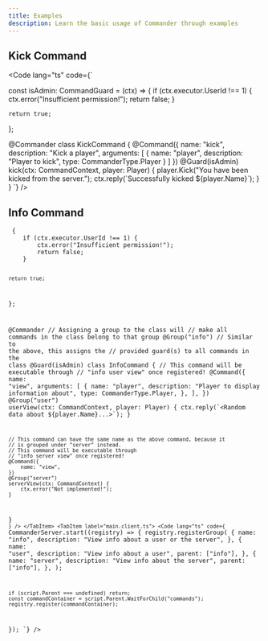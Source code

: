 ```yaml
---
title: Examples
description: Learn the basic usage of Commander through examples
---
```



## Kick Command

<Code lang="ts" code={`

const isAdmin: CommandGuard = (ctx) => {
    if (ctx.executor.UserId !== 1) {
        ctx.error("Insufficient permission!");
        return false;
    }

    return true;
};

@Commander
class KickCommand {
    @Command({
        name: "kick",
        description: "Kick a player",
        arguments: [
            {
                name: "player",
                description: "Player to kick",
                type: CommanderType.Player
            }
        ]
    })
    @Guard(isAdmin)
    kick(ctx: CommandContext, player: Player) {
        player.Kick("You have been kicked from the server.");
        ctx.reply(\`Successfully kicked \${player.Name}\`);
    }
}
`} />

## Info Command

<Tabs>
	<TabItem label="commands/ban.ts">
		<Code lang="ts" code={`
const isAdmin: CommandGuard = (ctx) => {
    if (ctx.executor.UserId !== 1) {
        ctx.error("Insufficient permission!");
        return false;
    }

    return true;
};

@Commander
// Assigning a group to the class will
// make all commands in the class belong to that group
@Group("info")
// Similar to the above, this assigns the
// provided guard(s) to all commands in the class
@Guard(isAdmin)
class InfoCommand {
	// This command will be executable through
	// "info user view" once registered!
	@Command({
		name: "view",
		arguments: [
			{
				name: "player",
				description: "Player to display information about",
				type: CommanderType.Player,
			},
		],
	})
	@Group("user")
	userView(ctx: CommandContext, player: Player) {
		ctx.reply(\`<Random data about \${player.Name}...>\`);
	}

	// This command can have the same name as the above command, because it
	// is grouped under "server" instead.
	// This command will be executable through
	// "info server view" once registered!
	@Command({
		name: "view",
	})
	@Group("server")
	serverView(ctx: CommandContext) {
		ctx.error("Not implemented!");
	}
}
		`} />
	</TabItem>
	<TabItem label="main.client.ts">
	<Code lang="ts" code={`
CommanderServer.start((registry) => {
	registry.registerGroup(
		{
			name: "info",
			description: "View info about a user or the server",
		},
		{
			name: "user",
			description: "View info about a user",
			parent: ["info"],
		},
		{
			name: "server",
			description: "View info about the server",
			parent: ["info"],
		},
	);

	if (script.Parent === undefined) return;
	const commandContainer = script.Parent.WaitForChild("commands");
	registry.register(commandContainer);
});
	`} />
	</TabItem>
</Tabs>
